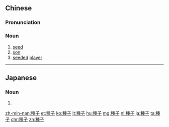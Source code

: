 {{also|种子}}
==Chinese==
{{zh-forms|s=种子}}

===Pronunciation===
{{zh-pron
|m=zhǒngzi
|c=zung2 zi2
|h=pfs=chúng-chṳ́
|mn=chéng-chí
|cat=n
}}

===Noun===
{{zh-noun}}

# [[seed]] {{zh-mw|m,c:粒|m:顆}}
# [[son]] {{zh-mw|m:個}}
# [[seeded]] [[player]] {{zh-mw|m:個}}

{{zh-cat|Elementary}}

----

==Japanese==
{{ja-kanjitab|しゅ|し|yomi=on}}

===Noun===
{{ja-noun|しゅし}}

# {{l|en|seed|id=fertilized grain}}

[[zh-min-nan:種子]]
[[et:種子]]
[[ko:種子]]
[[lt:種子]]
[[hu:種子]]
[[mg:種子]]
[[nl:種子]]
[[ja:種子]]
[[ta:種子]]
[[chr:種子]]
[[zh:種子]]